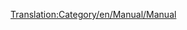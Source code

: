 [[Translation:Category/en/Manual/Manual]]

{{en/Bilingual box| Hu
| A Kézikönyvvel kapcsolatban álló lapok kerülnek ide.
A <code><nowiki>[[</nowiki>[[Template:hu/Manual/Tartalomjegyzék]]<nowiki>]]</nowiki></code> sablont használó lapok automatikusan megjelennek itt.
| ''A Category for Manual related pages.''
''Articles that are called by'' <code><nowiki>[[</nowiki>[[Template:hu/Manual/Tartalomjegyzék]]<nowiki>]]</nowiki></code> ''are automatically placed here.''}}


